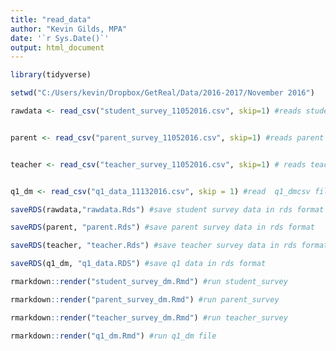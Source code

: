 ```yaml
---
title: "read_data"
author: "Kevin Gilds, MPA"
date: '`r Sys.Date()`'
output: html_document
---
```


```r

library(tidyverse)

```





```r

setwd("C:/Users/kevin/Dropbox/GetReal/Data/2016-2017/November 2016")

rawdata <- read_csv("student_survey_11052016.csv", skip=1) #reads student survey


parent <- read_csv("parent_survey_11052016.csv", skip=1) #reads parent survey


teacher <- read_csv("teacher_survey_11052016.csv", skip=1) # reads teacher survey


q1_dm <- read_csv("q1_data_11132016.csv", skip = 1) #read  q1_dmcsv file


```


```r

saveRDS(rawdata,"rawdata.Rds") #save student survey data in rds format

saveRDS(parent, "parent.Rds") #save parent survey data in rds format

saveRDS(teacher, "teacher.Rds") #save teacher survey data in rds format

saveRDS(q1_dm, "q1_data.RDS") #save q1 data in rds format


```



```r

rmarkdown::render("student_survey_dm.Rmd") #run student_survey

rmarkdown::render("parent_survey_dm.Rmd") #run parent_survey

rmarkdown::render("teacher_survey_dm.Rmd") #run teacher_survey

rmarkdown::render("q1_dm.Rmd") #run q1_dm file



```



